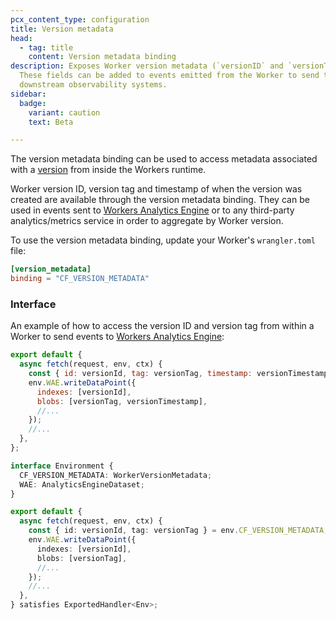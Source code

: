 ```yaml
---
pcx_content_type: configuration
title: Version metadata
head:
  - tag: title
    content: Version metadata binding
description: Exposes Worker version metadata (`versionID` and `versionTag`).
  These fields can be added to events emitted from the Worker to send to
  downstream observability systems.
sidebar:
  badge:
    variant: caution
    text: Beta

---
```



The version metadata binding can be used to access metadata associated with a [version](/workers/configuration/versions-and-deployments/#versions) from inside the Workers runtime.

Worker version ID, version tag and timestamp of when the version was created are available through the version metadata binding. They can be used in events sent to [Workers Analytics Engine](/analytics/analytics-engine/) or to any third-party analytics/metrics service in order to aggregate by Worker version.

To use the version metadata binding, update your Worker's `wrangler.toml` file:

```toml title="wrangler.toml"
[version_metadata]
binding = "CF_VERSION_METADATA"
```

### Interface

An example of how to access the version ID and version tag from within a Worker to send events to [Workers Analytics Engine](/analytics/analytics-engine/):

<Tabs> <TabItem label="JavaScript" icon="seti:javascript">

```js
export default {
  async fetch(request, env, ctx) {
    const { id: versionId, tag: versionTag, timestamp: versionTimestamp } = env.CF_VERSION_METADATA;
    env.WAE.writeDataPoint({
      indexes: [versionId],
      blobs: [versionTag, versionTimestamp],
      //...
    });
    //...
  },
};
```

</TabItem> <TabItem label="TypeScript" icon="seti:typescript">

```ts
interface Environment {
  CF_VERSION_METADATA: WorkerVersionMetadata;
  WAE: AnalyticsEngineDataset;
}

export default {
  async fetch(request, env, ctx) {
    const { id: versionId, tag: versionTag } = env.CF_VERSION_METADATA;
    env.WAE.writeDataPoint({
      indexes: [versionId],
      blobs: [versionTag],
      //...
    });
    //...
  },
} satisfies ExportedHandler<Env>;
```

</TabItem> </Tabs>

